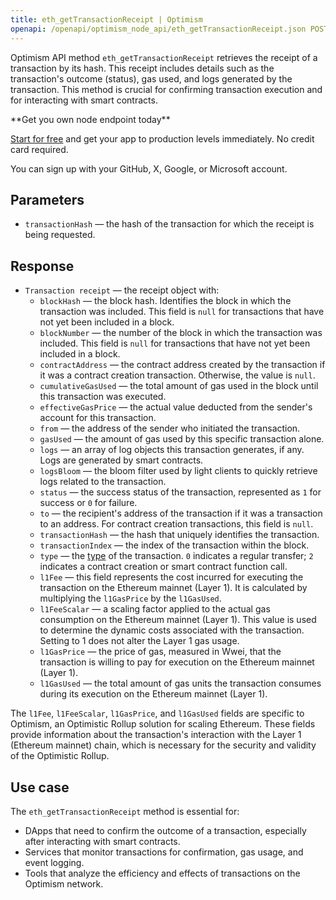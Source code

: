 ---
title: eth_getTransactionReceipt | Optimism
openapi: /openapi/optimism_node_api/eth_getTransactionReceipt.json POST /efb0a5eccd2caa5135eb54eba6f7f300
---

Optimism API method `eth_getTransactionReceipt` retrieves the receipt of a transaction by its hash. This receipt includes details such as the transaction's outcome (status), gas used, and logs generated by the transaction. This method is crucial for confirming transaction execution and for interacting with smart contracts.

<Check>
**Get you own node endpoint today**

[Start for free](https://console.chainstack.com/) and get your app to production levels immediately. No credit card required.

You can sign up with your GitHub, X, Google, or Microsoft account.
</Check>


## Parameters

* `transactionHash` — the hash of the transaction for which the receipt is being requested.

## Response

* `Transaction receipt` — the receipt object with:
  + `blockHash` — the block hash. Identifies the block in which the transaction was included. This field is `null` for transactions that have not yet been included in a block.
  + `blockNumber` — the number of the block in which the transaction was included. This field is `null` for transactions that have not yet been included in a block.
  + `contractAddress` — the contract address created by the transaction if it was a contract creation transaction. Otherwise, the value is `null`.
  + `cumulativeGasUsed` — the total amount of gas used in the block until this transaction was executed.
  + `effectiveGasPrice` — the actual value deducted from the sender's account for this transaction.
  + `from` — the address of the sender who initiated the transaction.
  + `gasUsed` — the amount of gas used by this specific transaction alone.
  + `logs` — an array of log objects this transaction generates, if any. Logs are generated by smart contracts.
  + `logsBloom` — the bloom filter used by light clients to quickly retrieve logs related to the transaction.
  + `status` — the success status of the transaction, represented as `1` for success or `0` for failure.
  + `to` — the recipient's address of the transaction if it was a transaction to an address. For contract creation transactions, this field is `null`.
  + `transactionHash` — the hash that uniquely identifies the transaction.
  + `transactionIndex` — the index of the transaction within the block.
  + `type` — the [type](https://ethereum.org/en/developers/docs/transactions/#types-of-transactions) of the transaction. `0` indicates a regular transfer; `2` indicates a contract creation or smart contract function call.
  + `l1Fee` — this field represents the cost incurred for executing the transaction on the Ethereum mainnet (Layer 1). It is calculated by multiplying the `l1GasPrice` by the `l1GasUsed`.
  + `l1FeeScalar` — a scaling factor applied to the actual gas consumption on the Ethereum mainnet (Layer 1). This value is used to determine the dynamic costs associated with the transaction. Setting to 1 does not alter the Layer 1 gas usage.
  + `l1GasPrice` — the price of gas, measured in Wwei, that the transaction is willing to pay for execution on the Ethereum mainnet (Layer 1).
  + `l1GasUsed` — the total amount of gas units the transaction consumes during its execution on the Ethereum mainnet (Layer 1).

The `l1Fee`, `l1FeeScalar`, `l1GasPrice`, and `l1GasUsed` fields are specific to Optimism, an Optimistic Rollup solution for scaling Ethereum. These fields provide information about the transaction's interaction with the Layer 1 (Ethereum mainnet) chain, which is necessary for the security and validity of the Optimistic Rollup.

## Use case

The `eth_getTransactionReceipt` method is essential for:

* DApps that need to confirm the outcome of a transaction, especially after interacting with smart contracts.
* Services that monitor transactions for confirmation, gas usage, and event logging.
* Tools that analyze the efficiency and effects of transactions on the Optimism network.
